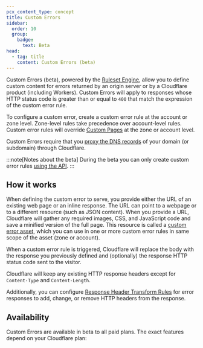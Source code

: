 ```yaml
---
pcx_content_type: concept
title: Custom Errors
sidebar:
  order: 10
  group:
    badge:
      text: Beta
head:
  - tag: title
    content: Custom Errors (beta)
---
```



Custom Errors (beta), powered by the [Ruleset Engine](/ruleset-engine/), allow you to define custom content for errors returned by an origin server or by a Cloudflare product (including Workers). Custom Errors will apply to responses whose HTTP status code is greater than or equal to `400` that match the expression of the custom error rule.

To configure a custom error, create a custom error rule at the account or zone level. Zone-level rules take precedence over account-level rules. Custom error rules will override [Custom Pages](/support/more-dashboard-apps/cloudflare-custom-pages/configuring-custom-pages-error-and-challenge/) at the zone or account level.

Custom Errors require that you [proxy the DNS records](/dns/proxy-status/) of your domain (or subdomain) through Cloudflare.

:::note[Notes about the beta]
During the beta you can only create custom error rules [using the API](/rules/custom-errors/create-api/).
:::

## How it works

When defining the custom error to serve, you provide either the URL of an existing web page or an inline response. The URL can point to a webpage or to a different resource (such as JSON content). When you provide a URL, Cloudflare will gather any required images, CSS, and JavaScript code and save a minified version of the full page. This resource is called a [custom error asset](/rules/custom-errors/parameters/#custom-error-assets), which you can use in one or more custom error rules in same scope of the asset (zone or account).

When a custom error rule is triggered, Cloudflare will replace the body with the response you previously defined and (optionally) the response HTTP status code sent to the visitor.

Cloudflare will keep any existing HTTP response headers except for `Content-Type` and `Content-Length`.

Additionally, you can configure [Response Header Transform Rules](/rules/transform/response-header-modification/) for error responses to add, change, or remove HTTP headers from the response.

## Availability

Custom Errors are available in beta to all paid plans. The exact features depend on your Cloudflare plan:

<Render file="rules-new-limits" />

<FeatureTable id="rules.custom_errors" />
